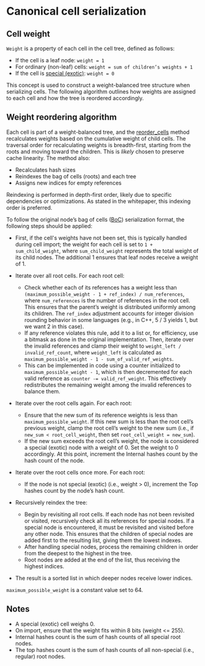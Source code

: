
# Canonical cell serialization

## Cell weight

`Weight` is a property of each cell in the cell tree, defined as follows:

- If the cell is a leaf node: `weight = 1`
- For ordinary (non-leaf) cells: `weight = sum of children’s weights + 1`
- If the cell is [special (exotic)](./cell-boc.mdx#special-exotic-cells): `weight = 0`

This concept is used to construct a weight-balanced tree structure when serializing cells. The following algorithm outlines how weights are assigned to each cell and how the tree is reordered accordingly.

## Weight reordering algorithm

Each cell is part of a weight-balanced tree, and the [reorder_cells](https://github.com/ton-blockchain/ton/blob/15088bb8784eb0555469d223cd8a71b4e2711202/crypto/vm/boc.cpp#L249) method recalculates weights based on the cumulative weight of child cells.
The traversal order for recalculating weights is breadth-first, starting from the roots and moving toward the children. This is _likely_ chosen to preserve cache linearity.
The method also:

- Recalculates hash sizes
- Reindexes the bag of cells (roots) and each tree
- Assigns new indices for empty references

Reindexing is performed in depth-first order, likely due to specific dependencies or optimizations. As stated in the whitepaper, this indexing order is preferred.

To follow the original node’s bag of cells ([BoC](./cell-boc.mdx)) serialization format, the following steps should be applied:

- First, if the cell's weights have not been set, this is typically handled during cell import; the weight for each cell is set to `1 + sum_child_weight`, where `sum_child_weight` represents the total weight of its child nodes. The additional 1 ensures that leaf nodes receive a weight of 1.

- Iterate over all root cells. For each root cell:
  - Check whether each of its references has a weight less than `(maximum_possible_weight - 1 + ref_index) / num_references`, where `num_references` is the number of references in the root cell. This ensures that the parent’s weight is distributed uniformly among its children. The `ref_index` adjustment accounts for integer division rounding behavior in some languages (e.g., in C++, 5 / 3 yields 1, but we want 2 in this case).
  - If any reference violates this rule, add it to a list or, for efficiency, use a bitmask as done in the original implementation. Then, iterate over the invalid references and clamp their weight to `weight_left / invalid_ref_count`, where `weight_left` is calculated as `maximum_possible_weight - 1 - sum_of_valid_ref_weights`.
  - This can be implemented in code using a counter initialized to `maximum_possible_weight - 1`, which is then decremented for each valid reference as `counter -= valid_ref_weight`. This effectively redistributes the remaining weight among the invalid references to balance them.

- Iterate over the root cells again. For each root:
  - Ensure that the new sum of its reference weights is less than `maximum_possible_weight`. If this new sum is less than the root cell’s previous weight, clamp the root cell’s weight to the new sum (i.e., if `new_sum < root_cell_weight`, then set `root_cell_weight = new_sum`).
  - If the new sum exceeds the root cell’s weight, the node is considered a special (exotic) node with a weight of 0. Set the weight to 0 accordingly. At this point, increment the Internal hashes count by the hash count of the node.

- Iterate over the root cells once more. For each root:
  - If the node is not special (exotic) (i.e., weight > 0), increment the Top hashes count by the node’s hash count.

- Recursively reindex the tree:
  - Begin by revisiting all root cells. If each node has not been revisited or visited, recursively check all its references for special nodes. If a special node is encountered, it must be revisited and visited before any other node. This ensures that the children of special nodes are added first to the resulting list, giving them the lowest indexes.
  - After handling special nodes, process the remaining children in order from the deepest to the highest in the tree.
  - Root nodes are added at the end of the list, thus receiving the highest indices.

- The result is a sorted list in which deeper nodes receive lower indices.

`maximum_possible_weight` is a constant value set to 64.

## Notes

- A special (exotic) cell weighs 0.
- On import, ensure that the weight fits within 8 bits (weight \<= 255).
- Internal hashes count is the sum of hash counts of all special root nodes.
- The top hashes count is the sum of hash counts of all non-special (i.e., regular) root nodes.

<Feedback />

